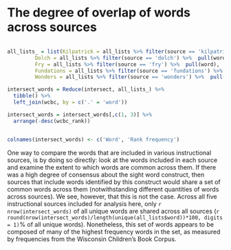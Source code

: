 
# The degree of overlap of words across sources

```r


```


```r
all_lists_ = list(Kilpatrick = all_lists %>% filter(source == 'kilpatrick') %>%  pull(word),
         Dolch = all_lists %>% filter(source == 'dolch') %>%  pull(word),
         Fry = all_lists %>% filter(source == 'fry') %>%  pull(word),
         Fundations = all_lists %>% filter(source == 'fundations') %>%  pull(word),
         Wonders = all_lists %>% filter(source == 'wonders') %>%  pull(word))

intersect_words = Reduce(intersect, all_lists_) %>% 
  tibble() %>% 
  left_join(wcbc, by = c('.' = 'word'))

intersect_words = intersect_words[,c(1, 3)] %>% 
  arrange(-desc(wcbc_rank))


colnames(intersect_words) <- c('Word', 'Rank frequency')

```

One way to compare the words that are included in various instructional sources, is by doing so directly: look at the words included in each source and examine the extent to which words are common across them. If there was a high degree of consensus about the sight word construct, then sources that include words identified by this construct would share a set of common words across them (notwithstanding different quantities of words across sources). We see, however, that this is not the case. Across all five instructional sources included for analysis here, only ```r nrow(intersect_words)``` of all unique words are shared across all sources (```r round(nrow(intersect_words)/length(unique(all_lists$word))*100, digits = 1)```% of all unique words). Nonetheless, this set of words appears to be composed of many of the highest frequency words in the set, as measured by frequencies from the Wisconsin Children's Book Corpus.

